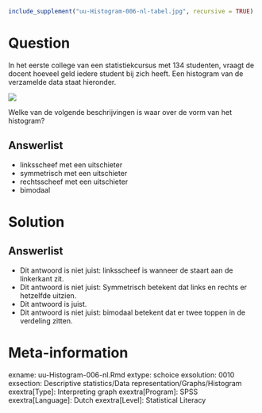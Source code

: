 ```{r, echo = FALSE, results = "hide"}
include_supplement("uu-Histogram-006-nl-tabel.jpg", recursive = TRUE)
```



Question
========
In het eerste college van een statistiekcursus met 134 studenten, vraagt de docent hoeveel geld iedere student bij zich heeft. Een histogram van de verzamelde data staat hieronder.

![](uu-Histogram-006-nl-tabel.jpg)
  
Welke van de volgende beschrijvingen is waar over de vorm van het histogram?

Answerlist
----------
* linksscheef met een uitschieter
* symmetrisch met een uitschieter
* rechtsscheef met een uitschieter
* bimodaal


Solution
========


Answerlist
----------
* Dit antwoord is niet juist: linksscheef is wanneer de staart aan de linkerkant zit.
* Dit antwoord is niet juist: Symmetrisch betekent dat links en rechts er hetzelfde uitzien.
* Dit antwoord is juist.
* Dit antwoord is niet juist: bimodaal betekent dat er twee toppen in de verdeling zitten.


Meta-information
================
exname: uu-Histogram-006-nl.Rmd
extype: schoice
exsolution: 0010
exsection: Descriptive statistics/Data representation/Graphs/Histogram
exextra[Type]: Interpreting graph
exextra[Program]: SPSS
exextra[Language]: Dutch
exextra[Level]: Statistical Literacy